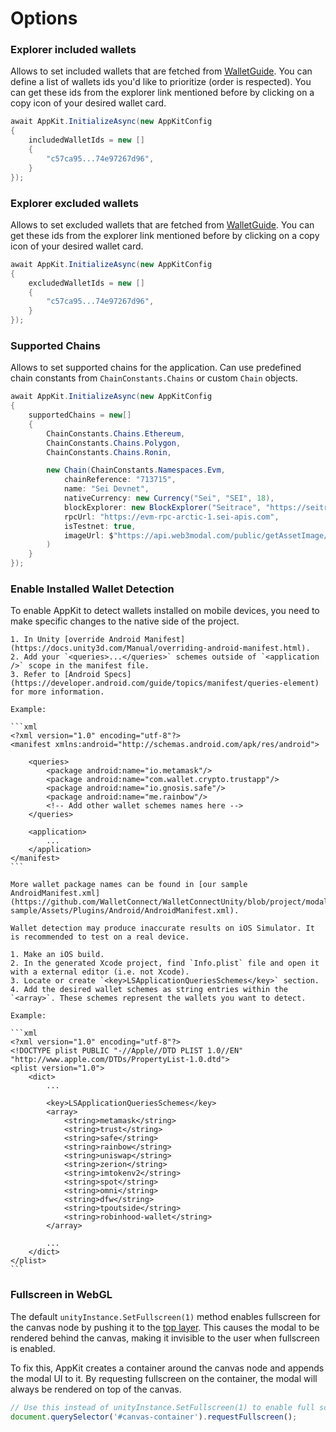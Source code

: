 
# Options

### Explorer included wallets

Allows to set included wallets that are fetched from [WalletGuide](https://walletguide.walletconnect.network/). You can define a list of wallets ids you'd like to prioritize (order is respected). You can get these ids from the explorer link mentioned before by clicking on a copy icon of your desired wallet card.

```csharp
await AppKit.InitializeAsync(new AppKitConfig
{
    includedWalletIds = new []
    {
        "c57ca95...74e97267d96",
    }
});
```

### Explorer excluded wallets

Allows to set excluded wallets that are fetched from [WalletGuide](https://walletguide.walletconnect.network/). You can get these ids from the explorer link mentioned before by clicking on a copy icon of your desired wallet card.

```csharp
await AppKit.InitializeAsync(new AppKitConfig
{
    excludedWalletIds = new []
    {
        "c57ca95...74e97267d96",
    }
});
```

### Supported Chains

Allows to set supported chains for the application. Can use predefined chain constants from `ChainConstants.Chains` or custom `Chain` objects.

```csharp
await AppKit.InitializeAsync(new AppKitConfig
{
    supportedChains = new[]
    {
        ChainConstants.Chains.Ethereum,
        ChainConstants.Chains.Polygon,
        ChainConstants.Chains.Ronin,

        new Chain(ChainConstants.Namespaces.Evm,
            chainReference: "713715",
            name: "Sei Devnet",
            nativeCurrency: new Currency("Sei", "SEI", 18),
            blockExplorer: new BlockExplorer("Seitrace", "https://seitrace.com"),
            rpcUrl: "https://evm-rpc-arctic-1.sei-apis.com",
            isTestnet: true,
            imageUrl: $"https://api.web3modal.com/public/getAssetImage/692ed6ba-e569-459a-556a-776476829e00"
        )
    }
});
```

### Enable Installed Wallet Detection

To enable AppKit to detect wallets installed on mobile devices, you need to make specific changes to the native side of the project.

<Tabs>
<TabItem value="unity-installed-wallets-android" label="Android">

    1. In Unity [override Android Manifest](https://docs.unity3d.com/Manual/overriding-android-manifest.html).
    2. Add your `<queries>...</queries>` schemes outside of `<application />` scope in the manifest file.
    3. Refer to [Android Specs](https://developer.android.com/guide/topics/manifest/queries-element) for more information.

    Example:

    ```xml
    <?xml version="1.0" encoding="utf-8"?>
    <manifest xmlns:android="http://schemas.android.com/apk/res/android">

        <queries>
            <package android:name="io.metamask"/>
            <package android:name="com.wallet.crypto.trustapp"/>
            <package android:name="io.gnosis.safe"/>
            <package android:name="me.rainbow"/>
            <!-- Add other wallet schemes names here -->
        </queries>

        <application>
            ...
        </application>
    </manifest>
    ```

    More wallet package names can be found in [our sample AndroidManifest.xml](https://github.com/WalletConnect/WalletConnectUnity/blob/project/modal-sample/Assets/Plugins/Android/AndroidManifest.xml).

</TabItem>
<TabItem value="unity-installed-wallets-ios" label="iOS">

    Wallet detection may produce inaccurate results on iOS Simulator. It is recommended to test on a real device.

    1. Make an iOS build.
    2. In the generated Xcode project, find `Info.plist` file and open it with a external editor (i.e. not Xcode).
    3. Locate or create `<key>LSApplicationQueriesSchemes</key>` section.
    4. Add the desired wallet schemes as string entries within the `<array>`. These schemes represent the wallets you want to detect.

    Example:

    ```xml
    <?xml version="1.0" encoding="utf-8"?>
    <!DOCTYPE plist PUBLIC "-//Apple//DTD PLIST 1.0//EN" "http://www.apple.com/DTDs/PropertyList-1.0.dtd">
    <plist version="1.0">
        <dict>
            ...

            <key>LSApplicationQueriesSchemes</key>
            <array>
                <string>metamask</string>
                <string>trust</string>
                <string>safe</string>
                <string>rainbow</string>
                <string>uniswap</string>
                <string>zerion</string>
                <string>imtokenv2</string>
                <string>spot</string>
                <string>omni</string>
                <string>dfw</string>
                <string>tpoutside</string>
                <string>robinhood-wallet</string>
            </array>

            ...
        </dict>
    </plist>
    ```

</TabItem>
</Tabs>


### Fullscreen in WebGL

The default `unityInstance.SetFullscreen(1)` method enables fullscreen for the canvas node by pushing
it to the [top layer](https://developer.mozilla.org/en-US/docs/Glossary/Top_layer).
This causes the modal to be rendered behind the canvas, making it invisible to the user when fullscreen is enabled.

To fix this, AppKit creates a container around the canvas node and appends the modal UI to it.
By requesting fullscreen on the container, the modal will always be rendered on top of the canvas.

```javascript
// Use this instead of unityInstance.SetFullscreen(1) to enable full screen
document.querySelector('#canvas-container').requestFullscreen();
```


